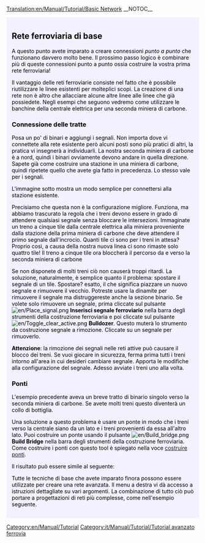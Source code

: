 [[Translation:en/Manual/Tutorial/Basic Network]]
__NOTOC__

{{en/Manual/Tutorial/Tabs|3|3
|it/Manual/Tutorial/Due banchine|1. Due stazioni<!--
-->|it/Manual/Tutorial/Due binari|2. Due binari<!--
-->|it/Manual/Tutorial/Rete ferroviaria di base|3. Rete ferroviaria di base}}
<div style="padding:.5em 1em 1em 1em; border-top:none; background-color:#f1f2fe; color:#000;">
{{it/Manual/Tutorial}}
== Rete ferroviaria di base == <!--Basic Network-->
A questo punto avete imparato a creare connessioni ''punto a punto'' che funzionano davvero molto bene. Il prossimo passo logico è combinare più di queste connessioni punto a punto ossia costruire la vostra prima rete ferroviaria!

<!--Now you can create point-to-point connections which work really quite well. The next logical step is to combine multiple of these point-to-point connections: building your first rail network!-->

Il vantaggio delle reti ferroviarie consiste nel fatto che è possibile riutilizzare le linee esistenti per molteplici scopi. La creazione di una rete non è altro che allacciare alcune altre linee alle linee che già possiedete. Negli esempi che seguono vedremo come utilizzare le banchine della centrale elettrica per una seconda miniera di carbone.

<!--The advantage of rail networks is that you can reuse existing tracks for multiple purposes. Creating a network is not much more than just attaching some other tracks to the tracks you already have. In the following examples we'll be looking at using the platforms at the power plant for a second coal mine.-->

=== Connessione delle tratte === <!--Connecting the track-->
Posa un po' di binari e aggiungi i segnali. Non importa dove vi connettete alla rete esistente però alcuni posti sono più pratici di altri, la pratica vi insegnerà a individuarli. La nostra seconda miniera di carbone è a nord, quindi i binari ovviamente devono andare in quella direzione. Sapete già come costruire una stazione in una miniera di carbone, quindi ripetete quello che avete gia fatto in precedenza. Lo stesso vale per i segnali.

<!--Place some track and add signals. It doesn't really matter where you connect to your existing network, but some places are more practical than others. The best way to learn this is just by doing. Our second coal mine is to the north, so the tracks obviously need to go in that direction. You already know how to build a station at a coal mine, so just repeat what you've done before. The same applies to the signals.-->

L'immagine sotto mostra un modo semplice per connettersi alla stazione esistente.
{{en/Manual/Phototable|[[File:en/Manual/Tutorial/Tutorial network simple.png|400px]]|Una seconda tratta ferroviaria collegata alla centrale elettrica (clicca per ingrandire)|none}}

<!--The image below shows a simple way to connect to the existing station.

{{Phototable|[[File:en/Manual/Tutorial/Tutorial network simple.png|400px]]|A second railway line connected to the power plant station (click to enlarge)|none}}-->

Precisiamo che questa non è la configurazione migliore. Funziona, ma abbiamo trascurato la regola che i treni devono essere in grado di attendere qualsiasi segnale senza bloccare le intersezioni. Immaginate un treno a cinque tile dalla centrale elettrica alla miniera proveniente dalla stazione della prima miniera di carbone che deve attendere il primo segnale dall'incrocio. Quanti tile ci sono per i treni in attesa? Proprio così, a causa della nostra nuova linea ci sono rimaste solo quattro tile! Il treno a cinque tile ora bloccherà il percorso da e verso la seconda miniera di carbone

<!--Note that this is not the most ideal setup. It works, but we slightly forgot about the rule trains need to be able to wait at any signal without blocking intersections. Imagine a five-tile train from the power plant to the original coal mine that has to wait at the first signal from the junction. How many tiles are there for waiting trains? That's right, due to our new track there's only four tiles left! The five-tile train will now block the path to and from the second coal mine.-->

Se non disponete di molti treni ciò non causerà troppi ritardi.  La soluzione, naturalmente, è semplice quanto il problema: spostare il segnale di un tile. Spostare? esatto, il che significa piazzare un nuovo segnale e rimuovere il vecchio. Potreste usare la dinamite per rimuovere il segnale ma distruggereste anche la sezione binario. Se volete solo rimuovere un segnale, prima cliccate sul pulsante [[File:en/Place signal.png]] '''Inserisci segnale ferroviario''' nella barra degli strumenti della costruzione ferroviaria e poi cliccate sul  pulsante [[File:en/Toggle clear active.png ]] '''Bulldozer'''. Questo muterà lo strumento da costruzione segnale a rimozione. Cliccate su un segnale per rimuoverlo.

<!--If you don't have too many trains, this will not cause too many delays. The solution of course is as easy as the problem: move the signal one tile. Move? Yes, that's placing a new signal and removing the old. You can use the dynamite to remove the signal, but that also removes the track section. If you only want to remove a signal, first click the [[File:en/Manual/Place signal.png]] '''Place Railway Signal''' button in the railway construction toolbar and then click the [[File:en/Manual/Toggle clear active.png]] '''Bulldozer''' button. This will change the signal tool from building to removing. Click a signal to remove it.-->

'''Attenzione''': la rimozione dei segnali nelle reti attive può causare il blocco dei treni. Se vuoi giocare in sicurezza, ferma prima tutti i treni intorno all'area in cui desideri cambiare segnale. Apporta le modifiche alla configurazione del segnale. Adesso avviate i treni uno alla volta.

<!--'''Warning''': Removing signals in active networks can cause trains to crash. If you want to play safe, first stop all trains around the area that you want to change signal in. Make the changes to the signal setup. Now start the trains one at a time.-->

=== Ponti === <!--Bridges-->

L'esempio precedente aveva un breve tratto di binario singolo verso la seconda miniera di carbone. Se avete molti treni questo diventerà un collo di bottiglia.

<!--The previous example had a bit of single track towards the second coal mine. If you have a lot of trains, this will become a bottleneck.-->

Una soluzione a questo problema è usare un ponte in modo che i treni verso la centrale siano da un lato e i treni provenienti da essa all'altro lato. Puoi costruire un ponte usando il pulsante [[File:en/Build bridge.png]] '''Build Bridge''' nella barra degli strumenti della costruzione ferroviaria. Come costruire i ponti con questo tool è spiegato nella voce [[en/Manual/Building bridges | costruire ponti]].

<!--A solution to this is to use a bridge such that trains towards the power plant are at one side and trains from it at the other side. You can build a bridge using the [[File:en/Manual/Build bridge.png]] '''Build Bridge''' button in the railway construction toolbar. How to build bridges from there is explained in the separate [[Building bridges|building bridges article]].-->

Il risultato può essere simile al seguente:

{{en/Manual/Phototable|[[File:en/Manual/Tutorial/Tutorial network bridge.png|400px]]|Un ponte in una rete ferroviaria (clicca per ingrandire)|none}}

<!--The result can look somewhat like the following:

{{Phototable|[[File:en/Manual/Tutorial/Tutorial network bridge.png|400px]]|A bridge in the rail network (click to enlarge)|none}}-->

Tutte le tecniche di base che avete imparato finora possono essere utilizzate per creare una rete avanzata. Il menu a destra vi dà accesso a istruzioni dettagliate su vari argomenti. La combinazione di tutto ciò può portare a progettazioni di reti più complesse, come nell'esempio seguente.

{{en/Manual/Phototable|[[File:en/Manual/Tutorial/Plufingford Transport, 22nd Mar 2032.png|512px]]|Una rete avanzata che in linea di principio è identica alle tecniche spiegate in questo tutorial, solo molto più grande! (clicca per ingrandire)|none}}

<!--All the basic techniques you've learned so far can be used to create an advanced network. The menu at the right gives you access to detailed instructions on various topics. Combining all this can eventually lead to more complex network designs, as in the example below.

{{Phototable|[[File:en/Manual/Tutorial/Plufingford Transport, 22nd Mar 2032.png|512px]]|An advanced network which in principle is identical to the techniques explained in this tutorial, only much bigger! (click to enlarge)|none}}-->


</div>
[[Category:en/Manual/Tutorial]]
[[Category:it/Manual/Tutorial/Tutorial avanzato ferrovia]]
